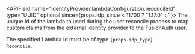 
<APIField name="identityProvider.lambdaConfiguration.reconcileId" type="UUID" optional since={props.idp_since < 11700 ? "1.17.0" : ''}>
  The unique Id of the lambda to used during the user reconcile process to map custom claims from the external identity provider to the FusionAuth user.

  The specified Lambda Id must be of type <code>{props.idp_type} Reconcile</code>.
</APIField>
